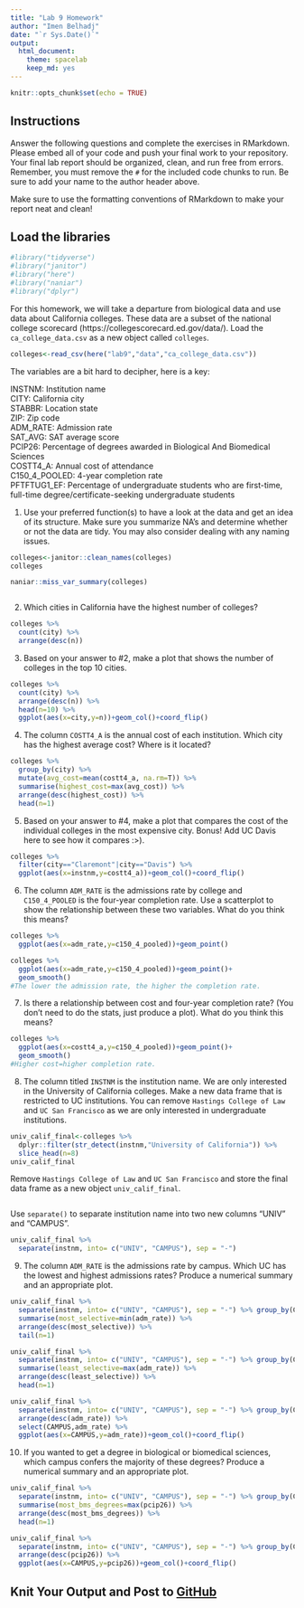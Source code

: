 ```yaml
---
title: "Lab 9 Homework"
author: "Imen Belhadj"
date: "`r Sys.Date()`"
output:
  html_document: 
    theme: spacelab
    keep_md: yes
---
```


```r
knitr::opts_chunk$set(echo = TRUE)
```

## Instructions
Answer the following questions and complete the exercises in RMarkdown. Please embed all of your code and push your final work to your repository. Your final lab report should be organized, clean, and run free from errors. Remember, you must remove the `#` for the included code chunks to run. Be sure to add your name to the author header above.  

Make sure to use the formatting conventions of RMarkdown to make your report neat and clean!  

## Load the libraries
```r
#library("tidyverse")
#library("janitor")
#library("here")
#library("naniar")
#library("dplyr")
``` 

For this homework, we will take a departure from biological data and use data about California colleges. These data are a subset of the national college scorecard (https://collegescorecard.ed.gov/data/). Load the `ca_college_data.csv` as a new object called `colleges`.
```r
colleges<-read_csv(here("lab9","data","ca_college_data.csv"))
```

The variables are a bit hard to decipher, here is a key:  

INSTNM: Institution name  
CITY: California city  
STABBR: Location state  
ZIP: Zip code  
ADM_RATE: Admission rate  
SAT_AVG: SAT average score  
PCIP26: Percentage of degrees awarded in Biological And Biomedical Sciences  
COSTT4_A: Annual cost of attendance  
C150_4_POOLED: 4-year completion rate  
PFTFTUG1_EF: Percentage of undergraduate students who are first-time, full-time degree/certificate-seeking undergraduate students  

1. Use your preferred function(s) to have a look at the data and get an idea of its structure. Make sure you summarize NA's and determine whether or not the data are tidy. You may also consider dealing with any naming issues.
```r
colleges<-janitor::clean_names(colleges)
colleges
```

```r
naniar::miss_var_summary(colleges)
```

```r

```

2. Which cities in California have the highest number of colleges?
```r
colleges %>% 
  count(city) %>% 
  arrange(desc(n))
```

3. Based on your answer to #2, make a plot that shows the number of colleges in the top 10 cities.
```r
colleges %>% 
  count(city) %>% 
  arrange(desc(n)) %>% 
  head(n=10) %>% 
  ggplot(aes(x=city,y=n))+geom_col()+coord_flip()
```

4. The column `COSTT4_A` is the annual cost of each institution. Which city has the highest average cost? Where is it located?
```r
colleges %>% 
  group_by(city) %>% 
  mutate(avg_cost=mean(costt4_a, na.rm=T)) %>% 
  summarise(highest_cost=max(avg_cost)) %>% 
  arrange(desc(highest_cost)) %>% 
  head(n=1)
```

5. Based on your answer to #4, make a plot that compares the cost of the individual colleges in the most expensive city. Bonus! Add UC Davis here to see how it compares :>).
```r
colleges %>% 
  filter(city=="Claremont"|city=="Davis") %>% 
  ggplot(aes(x=instnm,y=costt4_a))+geom_col()+coord_flip()
```

6. The column `ADM_RATE` is the admissions rate by college and `C150_4_POOLED` is the four-year completion rate. Use a scatterplot to show the relationship between these two variables. What do you think this means?
```r
colleges %>% 
  ggplot(aes(x=adm_rate,y=c150_4_pooled))+geom_point()
```
```r
colleges %>% 
  ggplot(aes(x=adm_rate,y=c150_4_pooled))+geom_point()+
  geom_smooth()
#The lower the admission rate, the higher the completion rate.
```

7. Is there a relationship between cost and four-year completion rate? (You don't need to do the stats, just produce a plot). What do you think this means?
```r
colleges %>% 
  ggplot(aes(x=costt4_a,y=c150_4_pooled))+geom_point()+
  geom_smooth()
#Higher cost=higher completion rate.
```

8. The column titled `INSTNM` is the institution name. We are only interested in the University of California colleges. Make a new data frame that is restricted to UC institutions. You can remove `Hastings College of Law` and `UC San Francisco` as we are only interested in undergraduate institutions.
```r
univ_calif_final<-colleges %>% 
  dplyr::filter(str_detect(instnm,"University of California")) %>% 
  slice_head(n=8)
univ_calif_final
```

Remove `Hastings College of Law` and `UC San Francisco` and store the final data frame as a new object `univ_calif_final`.
```r

```

Use `separate()` to separate institution name into two new columns "UNIV" and "CAMPUS".
```r
univ_calif_final %>% 
  separate(instnm, into= c("UNIV", "CAMPUS"), sep = "-")
```

9. The column `ADM_RATE` is the admissions rate by campus. Which UC has the lowest and highest admissions rates? Produce a numerical summary and an appropriate plot.
```r
univ_calif_final %>% 
  separate(instnm, into= c("UNIV", "CAMPUS"), sep = "-") %>% group_by(CAMPUS) %>% 
  summarise(most_selective=min(adm_rate)) %>% 
  arrange(desc(most_selective)) %>% 
  tail(n=1)
```
```r
univ_calif_final %>% 
  separate(instnm, into= c("UNIV", "CAMPUS"), sep = "-") %>% group_by(CAMPUS) %>% 
  summarise(least_selective=max(adm_rate)) %>% 
  arrange(desc(least_selective)) %>% 
  head(n=1)
```


```r
univ_calif_final %>% 
  separate(instnm, into= c("UNIV", "CAMPUS"), sep = "-") %>% group_by(CAMPUS) %>% 
  arrange(desc(adm_rate)) %>% 
  select(CAMPUS,adm_rate) %>% 
  ggplot(aes(x=CAMPUS,y=adm_rate))+geom_col()+coord_flip()
```

10. If you wanted to get a degree in biological or biomedical sciences, which campus confers the majority of these degrees? Produce a numerical summary and an appropriate plot.
```r
univ_calif_final %>% 
  separate(instnm, into= c("UNIV", "CAMPUS"), sep = "-") %>% group_by(CAMPUS) %>% 
  summarise(most_bms_degrees=max(pcip26)) %>% 
  arrange(desc(most_bms_degrees)) %>% 
  head(n=1)
```

```r
univ_calif_final %>% 
  separate(instnm, into= c("UNIV", "CAMPUS"), sep = "-") %>% group_by(CAMPUS) %>% 
  arrange(desc(pcip26)) %>% 
  ggplot(aes(x=CAMPUS,y=pcip26))+geom_col()+coord_flip()
```

## Knit Your Output and Post to [GitHub](https://github.com/FRS417-DataScienceBiologists)